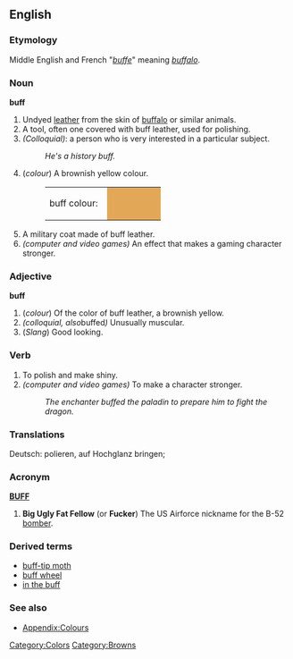 ==English==

===Etymology===
Middle English and French "''[[buffe]]''" meaning ''[[buffalo]]''.

===Noun===
'''buff'''
# Undyed [[leather]] from the skin of [[buffalo]] or similar animals. 
# A tool, often one covered with buff leather, used for polishing.
# ''(Colloquial)'': a person who is very interested in a particular subject.
#: ''He's a history buff.''
# (''colour'') A brownish yellow colour. 
#:<table><tr><td>buff colour: &nbsp;</td><td bgcolor="#E3A857" width="80">&nbsp; </td></tr></table>
# A military coat made of buff leather.
# ''(computer and video games)'' An effect that makes a gaming character stronger.

===Adjective===
'''buff'''
# (''colour'') Of the color of buff leather, a brownish yellow.
# ''(colloquial, also ''buffed'')'' Unusually muscular.
# (''Slang'') Good looking.

===Verb===
{{en-infl-reg-consonant|buff||}}
# To polish and make shiny.
# ''(computer and video games)'' To make a character stronger.
#: ''The enchanter buffed the paladin to prepare him to fight the dragon.''
===Translations===
Deutsch: polieren, auf Hochglanz bringen;

===Acronym===
'''[[BUFF]]'''
# '''Big Ugly Fat Fellow''' (or '''Fucker''') The US Airforce nickname for the B-52 [[bomber]].

===Derived terms===
*[[buff-tip moth]]
*[[buff wheel]]
*[[in the buff]]

===See also===
*[[Wiktionary_Appendix:Colours|Appendix:Colours]]

[[Category:Colors]]
[[Category:Browns]]